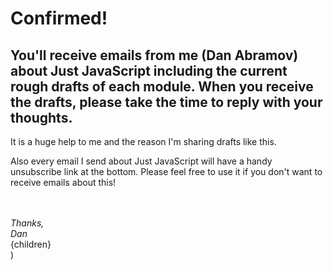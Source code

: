 <h1 className="uppercase sm:text-base text-sm font-bold tracking-wide text-teal-500">
  Confirmed!
</h1>

<h2 className="sm:text-2xl text-xl font-semibold text-center leading-tight py-6">
  You'll receive emails from me (Dan Abramov) about Just JavaScript including
  the current rough drafts of each module. When you receive the drafts, please
  take the time to reply with your thoughts.
</h2>

<div className="prose sm:prose-lg max-w-none">
  <p>It is a huge help to me and the reason I'm sharing drafts like this.</p>
  <p>
    Also every email I send about Just JavaScript will have a handy unsubscribe
    link at the bottom. Please feel free to use it if you don't want to receive
    emails about this!
  </p>
  <br />
  <br />
  <i>Thanks,</i>
  <br />
  <i>Dan</i>
</div>


  <Layout>
    <div className="py-24">
      <div>
        <EmailConfirmed className="w-28 h-28 mx-auto" aria-hidden="true" />
      </div>
      <div className="text-center max-w-screen-sm mx-auto">{children}</div>
    </div>
  </Layout>
)
